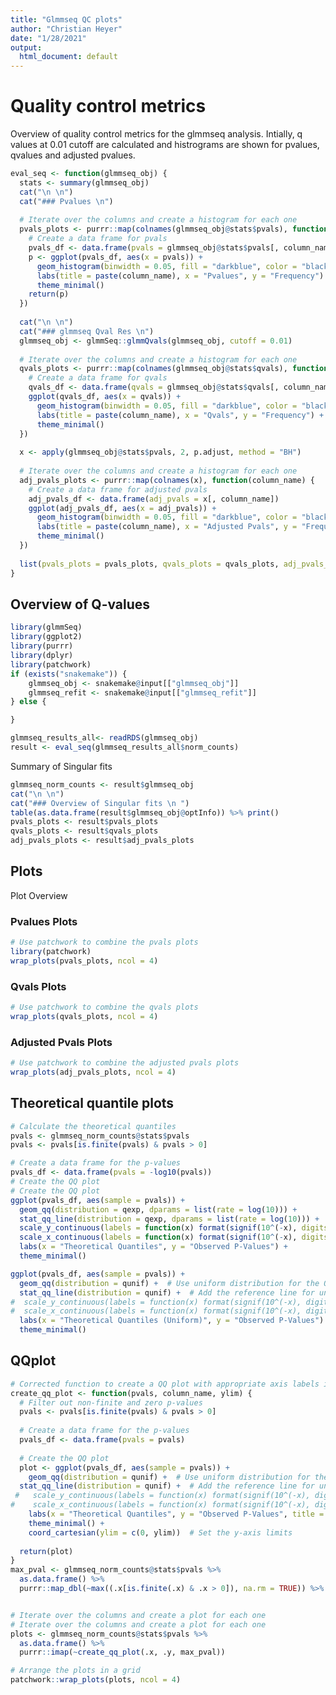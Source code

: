 ```yaml
---
title: "Glmmseq QC plots"
author: "Christian Heyer"
date: "1/28/2021"
output:
  html_document: default
---
```


# Quality control metrics 

Overview of quality control metrics for the glmmseq analysis.
Intially, q values at 0.01 cutoff are calculated and histrograms are shown 
for pvalues, qvalues and adjusted pvalues.

```r

eval_seq <- function(glmmseq_obj) {
  stats <- summary(glmmseq_obj)
  cat("\n \n")
  cat("### Pvalues \n")
  
  # Iterate over the columns and create a histogram for each one
  pvals_plots <- purrr::map(colnames(glmmseq_obj@stats$pvals), function(column_name) {
    # Create a data frame for pvals
    pvals_df <- data.frame(pvals = glmmseq_obj@stats$pvals[, column_name])
    p <- ggplot(pvals_df, aes(x = pvals)) +
      geom_histogram(binwidth = 0.05, fill = "darkblue", color = "black") +
      labs(title = paste(column_name), x = "Pvalues", y = "Frequency") +
      theme_minimal()
    return(p)
  })
  
  cat("\n \n")
  cat("### glmmseq Qval Res \n")
  glmmseq_obj <- glmmSeq::glmmQvals(glmmseq_obj, cutoff = 0.01)
  
  # Iterate over the columns and create a histogram for each one
  qvals_plots <- purrr::map(colnames(glmmseq_obj@stats$qvals), function(column_name) {
    # Create a data frame for qvals
    qvals_df <- data.frame(qvals = glmmseq_obj@stats$qvals[, column_name])
    ggplot(qvals_df, aes(x = qvals)) +
      geom_histogram(binwidth = 0.05, fill = "darkblue", color = "black") +
      labs(title = paste(column_name), x = "Qvals", y = "Frequency") +
      theme_minimal()
  })
  
  x <- apply(glmmseq_obj@stats$pvals, 2, p.adjust, method = "BH")
  
  # Iterate over the columns and create a histogram for each one
  adj_pvals_plots <- purrr::map(colnames(x), function(column_name) {
    # Create a data frame for adjusted pvals
    adj_pvals_df <- data.frame(adj_pvals = x[, column_name])
    ggplot(adj_pvals_df, aes(x = adj_pvals)) +
      geom_histogram(binwidth = 0.05, fill = "darkblue", color = "black") +
      labs(title = paste(column_name), x = "Adjusted Pvals", y = "Frequency") +
      theme_minimal()
  })
  
  list(pvals_plots = pvals_plots, qvals_plots = qvals_plots, adj_pvals_plots = adj_pvals_plots, glmmseq_obj = glmmseq_obj)
}

```


## Overview of Q-values

```r
library(glmmSeq)
library(ggplot2)
library(purrr)
library(dplyr)
library(patchwork)
if (exists("snakemake")) {
    glmmseq_obj <- snakemake@input[["glmmseq_obj"]]
    glmmseq_refit <- snakemake@input[["glmmseq_refit"]]
} else { 

}

glmmseq_results_all<- readRDS(glmmseq_obj)
result <- eval_seq(glmmseq_results_all$norm_counts)

```

Summary of Singular fits

```r

glmmseq_norm_counts <- result$glmmseq_obj
cat("\n \n")
cat("### Overview of Singular fits \n ")
table(as.data.frame(result$glmmseq_obj@optInfo)) %>% print()
pvals_plots <- result$pvals_plots
qvals_plots <- result$qvals_plots
adj_pvals_plots <- result$adj_pvals_plots
```

## Plots {.tabset}

Plot Overview

### Pvalues Plots 

```r
# Use patchwork to combine the pvals plots
library(patchwork)
wrap_plots(pvals_plots, ncol = 4)
```

### Qvals Plots

```r
# Use patchwork to combine the qvals plots
wrap_plots(qvals_plots, ncol = 4)
```

### Adjusted Pvals Plots

```r
# Use patchwork to combine the adjusted pvals plots
wrap_plots(adj_pvals_plots, ncol = 4)
```

## Theoretical quantile plots
```r
# Calculate the theoretical quantiles
pvals <- glmmseq_norm_counts@stats$pvals 
pvals <- pvals[is.finite(pvals) & pvals > 0]

# Create a data frame for the p-values
pvals_df <- data.frame(pvals = -log10(pvals))
# Create the QQ plot
# Create the QQ plot
ggplot(pvals_df, aes(sample = pvals)) +
  geom_qq(distribution = qexp, dparams = list(rate = log(10))) + 
  stat_qq_line(distribution = qexp, dparams = list(rate = log(10))) +
  scale_y_continuous(labels = function(x) format(signif(10^(-x), digits = 2), scientific = TRUE)) +
  scale_x_continuous(labels = function(x) format(signif(10^(-x), digits = 2), scientific = TRUE)) +
  labs(x = "Theoretical Quantiles", y = "Observed P-Values") +
  theme_minimal()

ggplot(pvals_df, aes(sample = pvals)) +
  geom_qq(distribution = qunif) +  # Use uniform distribution for the QQ plot
  stat_qq_line(distribution = qunif) +  # Add the reference line for uniform distribution
#  scale_y_continuous(labels = function(x) format(signif(10^(-x), digits = 2), scientific = TRUE)) +
#  scale_x_continuous(labels = function(x) format(signif(10^(-x), digits = 2), scientific = TRUE)) +
  labs(x = "Theoretical Quantiles (Uniform)", y = "Observed P-Values") +
  theme_minimal()
```

## QQplot

```r


# Corrected function to create a QQ plot with appropriate axis labels in scientific notation
create_qq_plot <- function(pvals, column_name, ylim) {
  # Filter out non-finite and zero p-values
  pvals <- pvals[is.finite(pvals) & pvals > 0]
  
  # Create a data frame for the p-values
  pvals_df <- data.frame(pvals = pvals)
  
  # Create the QQ plot
  plot <- ggplot(pvals_df, aes(sample = pvals)) +
    geom_qq(distribution = qunif) +  # Use uniform distribution for the QQ plot
  stat_qq_line(distribution = qunif) +  # Add the reference line for uniform distribution
 #   scale_y_continuous(labels = function(x) format(signif(10^(-x), digits = 2), scientific = TRUE)) +
#    scale_x_continuous(labels = function(x) format(signif(10^(-x), digits = 2), scientific = TRUE)) +
    labs(x = "Theoretical Quantiles", y = "Observed P-Values", title = column_name) +
    theme_minimal() +
    coord_cartesian(ylim = c(0, ylim))  # Set the y-axis limits
  
  return(plot)
}
max_pval <- glmmseq_norm_counts@stats$pvals %>%
  as.data.frame() %>%
  purrr::map_dbl(~max((.x[is.finite(.x) & .x > 0]), na.rm = TRUE)) %>% max()


# Iterate over the columns and create a plot for each one
# Iterate over the columns and create a plot for each one
plots <- glmmseq_norm_counts@stats$pvals %>%
  as.data.frame() %>%
  purrr::imap(~create_qq_plot(.x, .y, max_pval))

# Arrange the plots in a grid
patchwork::wrap_plots(plots, ncol = 4)

```
